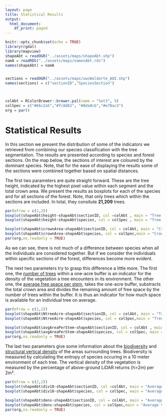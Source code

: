 ```yaml
---
layout: page
title: Statistical Results
output: 
  html_document:
    df_print: paged
---
```


```r
knitr::opts_chunk$set(echo = TRUE)
library(rgdal)
library(mapview)
shapeAbt = readOGR("../assets/maps/shapeAbt.shp")
namA = readRDS("../assets/maps/namesAbt.rds")
names(shapeAbt) = namA


sections = readOGR("../assets/maps/uwcWaldorte_AOI.shp")
names(sections) = c("sectionID","SpeciesSection")



colAbt = RColorBrewer::brewer.pal(name = "Set3", 9)
colSpec = c("#66c2a5","#fc8d62", "#8da0cb","#e78ac3")
org = par()
```

# Statistical Results

In this section we present the distribution of some of the indicators we retrieved from combining our species classification with the tree segmentation. The results are presented according to species and forest sections. On the map below, the sections of interest are coloured by the dominant species. Note, that for the ease of displaying the results some of the sections were combined together based on spatial distances.



The first two parameters are quite straight forward. These are the tree height, indicated by the highest pixel value within each segment and the total crown area. We present the results as boxplots for each of the species and for all sections of the forest. Note, that only trees which within the sections are included. In total, they consitute **21,209** trees.

```r
par(mfrow = c(2,2))
boxplot(shapeAbt$height~shapeAbt$sectionID, col =colAbt , main = "Tree height", ylab = "meters", cex.axis =.8)
boxplot(shapeAbt$height~shapeAbt$species, col = colSpec , main = "Tree height", ylab = "meters", names = c("Beech","Dgl.Sp.","Oak","Spruce"))

boxplot(shapeAbt$crownArea~shapeAbt$sectionID, col = colAbt, main = "Crown Area", ylab = "Square meters" , cex.axis =.8)
boxplot(shapeAbt$crownArea~shapeAbt$species, col = colSpec,main = "Crown Area", ylab = "Square meters" , names = c("Beech","Dgl.Sp.","Oak","Spruce"))
par(org,no.readonly = TRUE)
```


As we can see, there is not much of a difference between species when all the individuals are considered together. But if we consider the individuals within specific sections of the forest, differences become more evident.

The next two parameters try to grasp this difference a little more. The first one, the [number of trees](https://github.com/GeoMOER-Students-Space/mpg-envinfosys-teams-2018-rs_18_axmideda/blob/master/src/011_structure_values.R#L122) within a one-acre buffer is an indicator for the density of the vegetation a tree encounters in its environment. The other one, the [average free space per stem](https://github.com/GeoMOER-Students-Space/mpg-envinfosys-teams-2018-rs_18_axmideda/blob/master/src/011_structure_values.R#L139), takes the one-acre buffer, substracts the total crown area and divides the remaining amount of free space by the number of trees within the buffer. It is thus an indicator for how much space is available for an individual tree on average.



```r
par(mfrow = c(2,2))
boxplot(shapeAbt$NtreeAcre~shapeAbt$sectionID, col = colAbt, main = "Trees per Acre", ylab = "number" , cex.axis =.8)
boxplot(shapeAbt$NtreeAcre~shapeAbt$species, col = colSpec,main = "Trees per Acre", ylab = "number", names = c("Beech","Dgl.Sp.","Oak","Spruce"))

boxplot(shapeAbt$avgAreaPerStem~shapeAbt$sectionID, col = colAbt , main = "Average Area per Stem",ylab = "Square Meters", cex.axis =.8)
boxplot(shapeAbt$avgAreaPerStem~shapeAbt$species, col = colSpec, main = "Average Area per Stem",ylab = "Square Meters",names = c("Beech","Dgl.Sp.","Oak","Spruce"))
par(org,no.readonly = TRUE)
```



The last two parameters give some information about the [biodiversity](https://github.com/GeoMOER-Students-Space/mpg-envinfosys-teams-2018-rs_18_axmideda/blob/master/src/011_structure_values.R#L173) and [structural vertical density](https://github.com/GeoMOER-Students-Space/mpg-envinfosys-teams-2018-rs_18_axmideda/blob/master/src/011_structure_values.R#L97) of the areas surrounding trees. Biodiversity is measured by calculating the entropy of species occuring in a 10 meter environment of each tree. The vertical density of the vegetation is measured by the percentage of above-ground LiDAR returns (h>2m) per 2m².


```r
par(mfrow = c(2,2))
boxplot(shapeAbt$div10~shapeAbt$sectionID, col =colAbt, main = "Average Biodiversity", ylab = "diversity index" , cex.axis =.8)
boxplot(shapeAbt$div10~shapeAbt$species, col = colSpec, main = "Average Biodiversity", ylab = "diversity index",  names = c("Beech","Dgl.Sp.","Oak","Spruce"))

boxplot(shapeAbt$dens~shapeAbt$sectionID, col = colAbt, main = "Average Vertical Density", ylab = "Above Ground returns/ Ground Returns" , cex.axis =.8 )
boxplot(shapeAbt$dens~shapeAbt$species, col = colSpec,main = "Average Vertical Density", ylab = "Above Ground returns/ Ground Returns"  ,  names = c("Beech","Dgl.Sp.","Oak","Spruce"))
par(org,no.readonly = TRUE)
```


